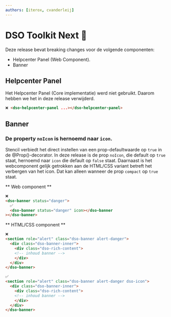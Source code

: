 ```yaml
---
authors: [iterox, cvanderleij]
---
```


# DSO Toolkit Next 📜

Deze release bevat breaking changes voor de volgende componenten:

- Helpcenter Panel (Web Component).
- Banner

<!-- truncate -->

## Helpcenter Panel

Het Helpcenter Panel (Core implementatie) werd niet gebruikt. Daarom hebben we het in deze release verwijderd.

```html
❌ <dso-helpcenter-panel ...></dso-helpcenter-panel>
```

## Banner

### De property `noIcon` is hernoemd naar `icon`.

Stencil verbiedt het direct instellen van een prop-defaultwaarde op `true` in de @Prop()-decorator. In deze release is de prop `noIcon`, die default op `true` staat, hernoemd naar `icon` die default op `false` staat. Daarnaast is het webcomponent gelijk getrokken aan de HTML/CSS variant betreft het verbergen van het icon. Dat kan alleen wanneer de prop `compact` op `true` staat.

** Web component **

```html
❌
<dso-banner status="danger">
  ✅
  <dso-banner status="danger" icon></dso-banner
></dso-banner>
```

** HTML/CSS component **

```html
❌
<section role="alert" class="dso-banner alert-danger">
  <div class="dso-banner-inner">
    <div class="dso-rich-content">
    <!-- inhoud banner -->
    </div>
  </div>
</dso-banner>

✅
<section role="alert" class="dso-banner alert-danger dso-icon">
  <div class="dso-banner-inner">
    <div class="dso-rich-content">
    <!-- inhoud banner -->
    </div>
  </div>
</dso-banner>
```
